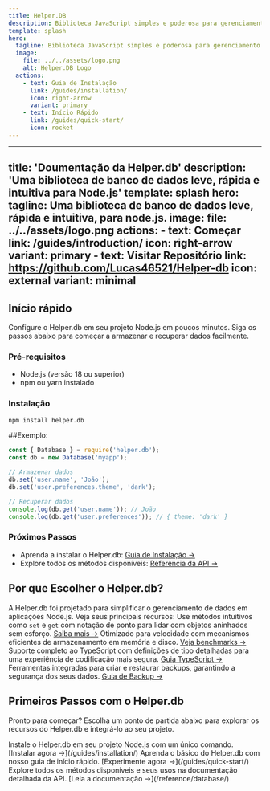 ```yaml
---
title: Helper.DB
description: Biblioteca JavaScript simples e poderosa para gerenciamento de banco de dados
template: splash
hero:
  tagline: Biblioteca JavaScript simples e poderosa para gerenciamento de banco de dados
  image:
    file: ../../assets/logo.png
    alt: Helper.DB Logo
  actions:
    - text: Guia de Instalação
      link: /guides/installation/
      icon: right-arrow
      variant: primary
    - text: Início Rápido
      link: /guides/quick-start/
      icon: rocket
---
```

---
title: 'Doumentação da Helper.db'
description: 'Uma biblioteca de banco de dados leve, rápida e intuitiva para Node.js'
template: splash
hero:
  tagline: Uma biblioteca de banco de dados leve, rápida e intuitiva, para node.js.
  image:
    file: ../../assets/logo.png
  actions:
    - text: Começar
      link: /guides/introduction/
      icon: right-arrow
      variant: primary
    - text: Visitar Repositório 
      link: https://github.com/Lucas46521/Helper-db
      icon: external
      variant: minimal
---


## Início rápido

Configure o Helper.db em seu projeto Node.js em poucos minutos. Siga os passos abaixo para começar a armazenar e recuperar dados facilmente.

### Pré-requisitos
- Node.js (versão 18 ou superior)
- npm ou yarn instalado

### Instalação
```bash frame="none"
npm install helper.db
```


##Exemplo:
```javascript title="Exemplo Simples"
const { Database } = require('helper.db');
const db = new Database('myapp');

// Armazenar dados
db.set('user.name', 'João');
db.set('user.preferences.theme', 'dark');

// Recuperar dados
console.log(db.get('user.name')); // João
console.log(db.get('user.preferences')); // { theme: 'dark' }
```

### Próximos Passos
- Aprenda a instalar o Helper.db: [Guia de Instalação →](/guias/instalacao/)
- Explore todos os métodos disponíveis: [Referência da API →](/referencia/banco-de-dados/)

## Por que Escolher o Helper.db?

A Helper.db foi projetado para simplificar o gerenciamento de dados em aplicações Node.js. Veja seus principais recursos:
<CardGrid>
  <Card title="API Simples" icon="code">
    Use métodos intuitivos como `set` e `get` com notação de ponto para lidar com objetos aninhados sem esforço. [Saiba mais →](/referencia/banco-de-dados/#set)
  </Card>
  <Card title="Alta Performance" icon="lightning">
    Otimizado para velocidade com mecanismos eficientes de armazenamento em memória e disco. [Veja benchmarks →](/guias/performance/)
  </Card>
  <Card title="Segurança de Tipos" icon="shield-check">
    Suporte completo ao TypeScript com definições de tipo detalhadas para uma experiência de codificação mais segura. [Guia TypeScript →](/guias/typescript/)
  </Card>
  <Card title="Backup e Restauração" icon="cloud-upload">
    Ferramentas integradas para criar e restaurar backups, garantindo a segurança dos seus dados. [Guia de Backup →](/guias/backup/)
  </Card>
</CardGrid>

## Primeiros Passos com o Helper.db

Pronto para começar? Escolha um ponto de partida abaixo para explorar os recursos do Helper.db e integrá-lo ao seu projeto.

<CardGrid>
  <Card title="Instalar o Helper.db" icon="download">
    Instale o Helper.db em seu projeto Node.js com um único comando. [Instalar agora →](/guides/installation/)
  </Card>
  <Card title="Guia de Início Rápido" icon="rocket">
    Aprenda o básico do Helper.db com nosso guia de início rápido. [Experimente agora →](/guides/quick-start/)
  </Card>
  <Card title="Referência da API" icon="book-open">
    Explore todos os métodos disponíveis e seus usos na documentação detalhada da API. [Leia a documentação →](/reference/database/)
  </Card>
</CardGrid>